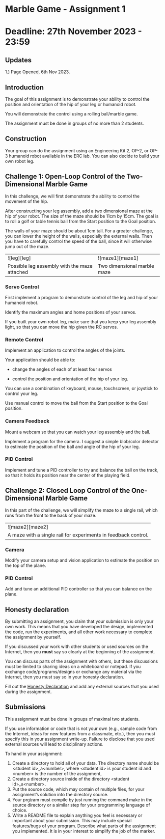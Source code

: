 # Marble Game - Assignment 1
# Deadline: 27th November 2023 - 23:59

## Updates

1.) Page Opened, 6th Nov 2023.

## Introduction

The goal of this assignment is to demonstrate your ability to control
the position and orientation of the hip of your leg or humanoid robot.

You will demonstrate the control using a rolling ball/marble game.

The assignment must be done in groups of no more than 2 students.

## Construction 

Your group can do the assignment using an Engineering Kit 2, OP-2, or OP-3
humanoid robot available in the ERC lab.
You can also decide to build your own robot leg.

## Challenge 1: Open-Loop Control of the Two-Dimensional Marble Game

In this challenge, we will first demonstrate the ability to control the movement
of the hip. 

After constructing your leg assembly, add a two dimensional maze at the hip
of your robot. The size of the maze should be 11cm by 15cm. The goal is to roll
a golf or table tennis ball from the Start position to the Goal position.

The walls of your maze should be about 1cm tall. For a greater challenge, you 
can lower the height of the walls, especially the external walls. Then you have
to carefully control the speed of the ball, since it will otherwise jump out of
the maze.

<div style={{textAlign: 'center', width:'40%'}}>
  <table>
    <tbody>
      <tr>
        <td>
          ![leg][leg]
        </td>
        <td>
          ![maze1][maze1]
        </td>
      </tr>
      <tr>
        <td>
          Possible leg assembly with the maze attached
        </td>
        <td>
          Two dimensional marble maze
        </td>
      </tr>
    </tbody>
  </table>
</div>

[leg]: ./leg_assembly.svg
[maze1]: ./maze1.svg

### Servo Control 

First implement a program to demonstrate control
of the leg and hip of your humanoid robot. 

Identify the maximum angles and home positions of your servos.

If you built your own robot leg, make sure that you keep your 
leg assembly light, so that you can move the
hip given the RC servos.

### Remote Control 

Implement an application  to control the angles of the joints. 

Your application should be able to:

  * change the angles of each of at least four servos

  * control the position and orientation of the hip of your leg.

You can use a combination of keyboard, mouse, touchscreen, or joystick to control
your leg.

Use manual control to move the ball from the Start position to the Goal position.

### Camera Feedback

Mount a webcam so that you can watch your leg assembly
and the ball. 

Implement a program for the camera. I suggest a simple blob/color detector 
to estimate the position of the ball and angle of the hip of your leg.

### PID Control

Implement and tune a PID controller to try and balance the ball on the track, so that
it holds its position near the center of the playing field.

## Challenge 2: Closed Loop Control of the One-Dimensional Marble Game 

In this part of the challenge, we will simplify the maze to a single rail,
which runs from the front to the back of your maze.

<div style={{textAlign: 'center', width:'40%'}}>
  <table>
    <tbody>
      <tr>
        <td>
          ![maze2][maze2]
        </td>
        </tr>
        <tr>
        <td>
          A maze with a single rail for experiments in feedback control.
        </td>
      </tr>
    </tbody>
  </table>
</div>

[maze2]: ./maze2.svg

### Camera

Modify your camera setup and vision application to estimate the position on the
top of the plane.

### PID Control

Add and tune an additional PID controller so that you can balance on the plane.

## Honesty declaration

By submitting an assignment, you claim that your submission is only your own work. 
This means that you have developed the design, implemented the code, run the experiments, 
and all other work necessary to complete the assignment by yourself.

If you discussed your work with other students or used sources on the Internet, then you **must**
say so clearly at the beginning of the assignment.

You can discuss parts of the assignment with others, but these discussions must be limited 
to sharing ideas on a whiteboard or notepad. If you exchange code/programs/designs or 
exchange any material via the Internet, then you must say so in your honesty declaration.

Fill out the [Honesty Declaration](https://docs.google.com/document/d/1Z9FyOFt--OL_cqse55b-CifBgPDfFZi2L6-sUQBvZ4I/edit?usp=sharing) 
and add any external sources that you used during the assignment.

## Submissions

This assignment must be done in groups of maximal two students. 

If you use information or code that is not your own (e.g., sample code from the Internet, 
ideas for new features from a classmate, etc.), then you must specify this in your assignment 
write-up. Failure to disclose that you used external sources will lead to disciplinary actions.

To hand in your assignment:

  1) Create a directory to hold all of your data. The directory name should be \<student id\>_a\<number\>, 
     where \<student id\> is your student id and \<number\> is the number of the assignment,
  1) Create a directory source inside of the directory \<student id\>_a\<number\>. 
  1) Put the source code, which may contain of multiple files, for your assignment’s solution 
     into the directory source.
  1) Your prg\ram must compile by just running the command make in the source directory or a 
     similar step for your programming language of choice.
  1) Write a README file to explain anything you feel is necessary or important about your 
     submission. This may include special features/bugs of your program. Describe what parts 
     of the assignment you implemented. It is in your interest to simplify the job of the marker.









